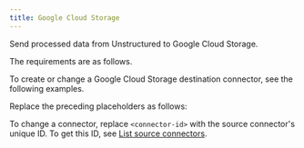 ```yaml
---
title: Google Cloud Storage
---
```


Send processed data from Unstructured to Google Cloud Storage.

The requirements are as follows.


<GCSPrerequisites />

To create or change a Google Cloud Storage destination connector, see the following examples.


<CodeGroup>
    <GCSSDK />
    <GCSAPIRESTCreate />
    <GCSAPIRESTChange />
</CodeGroup>

Replace the preceding placeholders as follows:


<GCSAPIPlaceholders />

To change a connector, replace `<connector-id>` with the source connector's unique ID. 
To get this ID, see [List source connectors](/platform/api/overview#list-source-connectors).